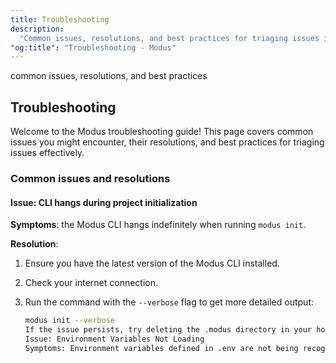 ```yaml
---
title: Troubleshooting
description:
  "Common issues, resolutions, and best practices for triaging issues in Modus."
"og:title": "Troubleshooting - Modus"
---
```


<Warning>common issues, resolutions, and best practices</Warning>

## Troubleshooting

Welcome to the Modus troubleshooting guide! This page covers common issues you
might encounter, their resolutions, and best practices for triaging issues
effectively.

### Common issues and resolutions

#### Issue: CLI hangs during project initialization

**Symptoms**: the Modus CLI hangs indefinitely when running `modus init`.

**Resolution**:

1. Ensure you have the latest version of the Modus CLI installed.
2. Check your internet connection.
3. Run the command with the `--verbose` flag to get more detailed output:

   ```sh
   modus init --verbose
   If the issue persists, try deleting the .modus directory in your home folder and re-running the command.
   Issue: Environment Variables Not Loading
   Symptoms: Environment variables defined in .env are not being recognized by your Modus functions.
   ```
